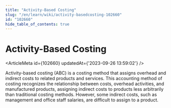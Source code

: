 ```yaml
---
title: "Activity-Based Costing"
slug: "/en/learn/wiki/activity-basedcosting-102660"
id: "102660"
hide_table_of_contents: true
---
```



# Activity-Based Costing

<ArticleMeta id={102660} updatedAt={'2023-09-26 13:59:02'} />
<div className='border-solid border-b border-t-0 my-4 border-[var(--ifm-color-gray-300)]' />

Activity-based costing (ABC) is a costing method that assigns overhead and indirect costs to related products and services. This accounting method of costing recognizes the relationship between costs, overhead activities, and manufactured products, assigning indirect costs to products less arbitrarily than traditional costing methods. However, some indirect costs, such as management and office staff salaries, are difficult to assign to a product.
